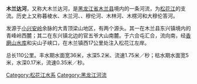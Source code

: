 '''木兰达河'''，又称大木兰达河，是[[黑龙江省|黑龙江省]][[木兰县|木兰县]]境内的一条河流，为[[松花江|松花江]]的支流。历史上又称暮棱水、木兰河、、穆伦河、木林河、木楞河和大穆伦答河。

发源于[[小兴安岭|小兴安岭]]余脉的大青顶梁山地区，有两个源头。其一在木兰县东兴镇境内的青峰岭西麓；其二在东兴镇北边的官五爷大山南麓。于六合屯汇合，流向南，经[[香磨山水库|香磨山水库]]和尖山子峡口，在木兰镇西17公里处注入松花江左岸。

总长110公里。丰水期水面宽36米，水深5.2米、流速1.75米／秒；枯水期水面宽5米，水深0.17米，流速0.35米／秒。

{{黑龙江水系}}

[[Category:松花江水系|Category:松花江水系]]
[[Category:黑龙江河流|Category:黑龙江河流]]